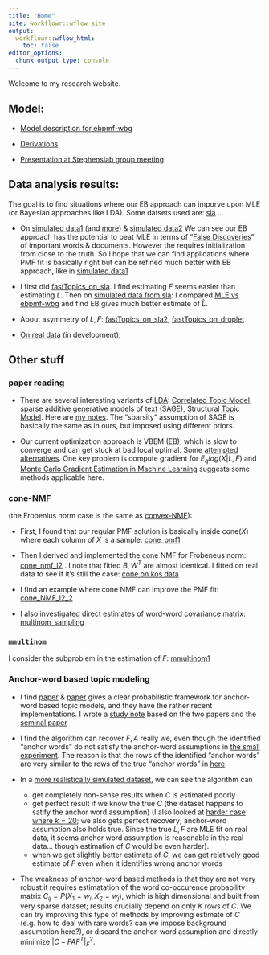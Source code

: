 ```yaml
---
title: "Home"
site: workflowr::wflow_site
output:
  workflowr::wflow_html:
    toc: false
editor_options:
  chunk_output_type: console
---
```


Welcome to my research website.


## Model:

* [Model description for ebpmf-wbg](https://zihao12.github.io/ebpmf_data_analysis/ebpmf_wbg_description)

* [Derivations](https://github.com/stephenslab/ebpmf.alpha/tree/master/derivations)

* [Presentation at Stephenslab group meeting](https://zihao12.github.io/ebpmf_data_analysis/PMF_WBG_presentation.pdf)

<!-- Data preprocessing demo:\ -->

<!-- * [process SLA dataset](https://zihao12.github.io/ebpmf_data_analysis/data_preprocessing_sla)\ -->

## Data analysis results:

The goal is to find situations where our EB approach can imporve upon MLE (or Bayesian approaches like LDA). Some datsets used are: [sla](https://zihao12.github.io/ebpmf_data_analysis/data_preprocessing_sla) ...

* On [simulated data1](https://zihao12.github.io/ebpmf_data_analysis/ebpmf_wbg_simulation_big2_2) (and [more](https://zihao12.github.io/ebpmf_data_analysis/ebpmf_wbg_simulation_big2_more)) & [simulated data2](https://zihao12.github.io/ebpmf_data_analysis/ebpmf_wbg_simulation_big2) We can see our EB approach has the potential to beat MLE in terms of "[False Discoveries](https://zihao12.github.io/ebpmf_data_analysis/ebpmf_wbg_simulation_big2_2#pmf_bg_from_truth)" of important words & documents. However the requires initialization from close to the truth. So I hope that we can find applications where PMF fit is basically right but can be refined much better with EB approach, like in [simulated data1](https://zihao12.github.io/ebpmf_data_analysis/ebpmf_wbg_simulation_big2_2)

* I first did [fastTopics_on_sla](https://zihao12.github.io/ebpmf_data_analysis/fastTopics_on_sla). I find estimating $F$ seems easier than estimating $L$. Then on [simulated data from sla](https://zihao12.github.io/ebpmf_data_analysis/prepare_sla_sim): I compared [MLE vs ebpmf-wbg](https://zihao12.github.io/ebpmf_data_analysis/sla_simulated_compare_mle_eb) and find EB gives much better estimate of $\hat{L}$.

* About asymmetry of $L, F$: [fastTopics_on_sla2](https://zihao12.github.io/ebpmf_data_analysis/fastTopics_on_sla2), [fastTopics_on_droplet](https://zihao12.github.io/ebpmf_data_analysis/fastTopics_on_droplet)

* [On real data](https://zihao12.shinyapps.io/topicview-app/) (in development); 

<!-- * Compare MLE vs EB fits: [sla](https://zihao12.github.io/ebpmf_data_analysis/sla_compare_mle_eb), [nips](https://zihao12.github.io/ebpmf_data_analysis/nips_compare_mle_eb) -->


## Other stuff

### paper reading

* There are several interesting variants of [LDA](https://www.jmlr.org/papers/volume3/blei03a/blei03a.pdf): [Correlated Topic Model](https://projecteuclid.org/journals/annals-of-applied-statistics/volume-1/issue-1/A-correlated-topic-model-of/10.1214/07-AOAS114.full), [sparse additive generative models of text (SAGE)](http://www.cs.cmu.edu/~epxing/papers/2011/Eisenstein_Ahmed_Xing_ICML11.pdf), [Structural Topic Model](https://scholar.princeton.edu/files/bstewart/files/stmnips2013.pdf). Here are [my notes](https://drive.google.com/file/d/1W0v2oUS50DgBOVw8Ch5CjBKDELoVjspb/view?usp=sharing). The "sparsity" assumption of SAGE is basically the same as in ours, but imposed using different priors. 

* Our current optimization approach is VBEM (EB), which is slow to converge and can get stuck at bad local optimal. Some [attempted alternatives](https://users.rcc.uchicago.edu/~aksarkar/singlecell-ideas/hpmf.html). One key problem is compute gradient for $E_q log(X | L, F)$ and [Monte Carlo Gradient Estimation in Machine Learning](https://www.jmlr.org/papers/volume21/19-346/19-346.pdf) suggests some methods applicable here. 


### cone-NMF 
(the Frobenius norm case is the same as [convex-NMF](https://people.eecs.berkeley.edu/~jordan/papers/ding-li-jordan-pami.pdf)):

* First, I found that our regular PMF solution is basically inside $\text{cone}(X)$ where each column of $X$ is a sample: [cone_pmf1](https://zihao12.github.io/ebpmf_data_analysis/cone_pmf1.html)

* Then I derived and implemented the cone NMF for Frobeneus norm: [cone_nmf_l2](https://zihao12.github.io/ebpmf_data_analysis/cone_nmf_l2) . I note that fitted $B, W^T$ are almost identical. I fitted on real data to see if it's still the case: [cone on kos data](https://zihao12.github.io/ebpmf_data_analysis/cone_nmf_f_3)

* I find an example where cone NMF can improve the PMF fit: [cone_NMF_l2_2](https://zihao12.github.io/ebpmf_data_analysis/cone_NMF_l2_2)

* I also investigated direct estimates of word-word covariance matrix: [multinom_sampling](https://zihao12.github.io/ebpmf_data_analysis/multinom_sampling)


### `mmultinom`
I consider the subproblem in the estimation of $F$: [mmultinom1](https://zihao12.github.io/ebpmf_data_analysis/mmultinom1)

### Anchor-word based topic modeling

* I find [paper](https://www.cs.cornell.edu/~bindel/papers/2015-nips.pdf) & [paper](https://moontae.people.uic.edu/papers/pdfs/Moontae_Lee-EMNLP2019.pdf) gives a clear probabilistic framework for anchor-word based topic models, and they have the rather recent implementations. I wrote a [study note](https://drive.google.com/file/d/1QU35h0JyrWuANTKFKC-EAgTVb2w5LjEh/view?usp=sharing) based on the two papers and the [seminal paper](https://arxiv.org/abs/1204.1956)

* I find the algorithm can recover $F,A$ really we, even though the identified "anchor words" do not satisfy the anchor-word assumptions in [the small experiment](https://github.com/zihao12/pyJSMF-RAW/blob/master/experiments/smallsim_experiment1.ipynb). The reason is that the rows of the identified "anchor words" are very similar to the rows of the true "anchor words" in [here](https://github.com/zihao12/pyJSMF-RAW/blob/master/experiments/smallsim_experiment3.ipynb)

* In a [more realistically simulated dataset](https://github.com/zihao12/pyJSMF-RAW/blob/master/experiments/sla_multinomial1.ipynb), we can see the algorithm can 
    * get completely non-sense results when $C$ is estimated poorly
    * get perfect result if we know the true $C$ (the dataset happens to satify the anchor word assumption) (I also looked at [harder case where $k = 20$](https://github.com/zihao12/pyJSMF-RAW/blob/master/experiments/output/sla_multinomial_knowC_k20.out); we also gets perfect recovery; anchor-word assumption also holds true. Since the true $L, F$ are MLE fit on real data, it seems anchor word assumption is reasonable in the real data... though estimation of $C$ would be even harder).  
    * when we get slightly better estimate of $C$, we can get relatively good estimate of $F$ even when it identifies wrong anchor words
    
* The weakness of anchor-word based methods is that they are not very robust:it requires estimatation of the word co-occurence probability matrix $C_{ij} = P(X_1 = w_i, X_2 = w_j)$, which is high dimensional and built from very sparse dataset; results crucially depend on only $K$ rows of $C$. We can try improving this type of methods by improving estimate of $C$ (e.g. how to deal with rare words? can we impose background assumption here?), or discard the anchor-word assumption and directly minimize $|C - FAF^T|^2_F$. 












